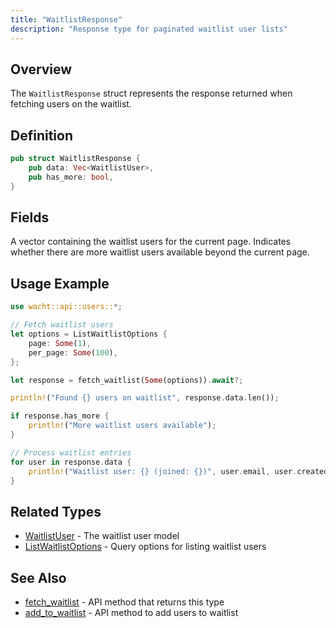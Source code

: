 ```yaml
---
title: "WaitlistResponse"
description: "Response type for paginated waitlist user lists"
---
```


## Overview

The `WaitlistResponse` struct represents the response returned when fetching users on the waitlist.

## Definition

```rust
pub struct WaitlistResponse {
    pub data: Vec<WaitlistUser>,
    pub has_more: bool,
}
```

## Fields

<ParamField path="data" type="Vec<WaitlistUser>" required>
  A vector containing the waitlist users for the current page.
</ParamField>

<ParamField path="has_more" type="bool" required>
  Indicates whether there are more waitlist users available beyond the current page.
</ParamField>

## Usage Example

```rust
use wacht::api::users::*;

// Fetch waitlist users
let options = ListWaitlistOptions {
    page: Some(1),
    per_page: Some(100),
};

let response = fetch_waitlist(Some(options)).await?;

println!("Found {} users on waitlist", response.data.len());

if response.has_more {
    println!("More waitlist users available");
}

// Process waitlist entries
for user in response.data {
    println!("Waitlist user: {} (joined: {})", user.email, user.created_at);
}
```

## Related Types

- [WaitlistUser](/rust-sdk/types/waitlist-user) - The waitlist user model
- [ListWaitlistOptions](/rust-sdk/types/list-waitlist-options) - Query options for listing waitlist users

## See Also

- [fetch_waitlist](/rust-sdk/api/fetch-waitlist) - API method that returns this type
- [add_to_waitlist](/rust-sdk/api/add-to-waitlist) - API method to add users to waitlist
